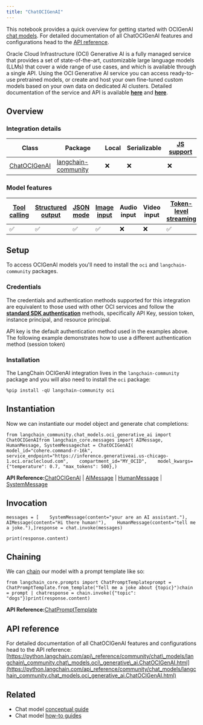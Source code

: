 ```yaml
---
title: "ChatOCIGenAI"
---
```


This notebook provides a quick overview for getting started with OCIGenAI [chat models](/oss/concepts/chat_models). For detailed documentation of all ChatOCIGenAI features and configurations head to the [API reference](https://python.langchain.com/api_reference/community/chat_models/langchain_community.chat_models.oci_generative_ai.ChatOCIGenAI.html).

Oracle Cloud Infrastructure (OCI) Generative AI is a fully managed service that provides a set of state-of-the-art, customizable large language models (LLMs) that cover a wide range of use cases, and which is available through a single API. Using the OCI Generative AI service you can access ready-to-use pretrained models, or create and host your own fine-tuned custom models based on your own data on dedicated AI clusters. Detailed documentation of the service and API is available **[here](https://docs.oracle.com/en-us/iaas/Content/generative-ai/home.htm)** and **[here](https://docs.oracle.com/en-us/iaas/api/#/en/generative-ai/20231130/)**.

## Overview

### Integration details

| Class                                                                                                                                                | Package                                                                                | Local | Serializable | [JS support](https://js.langchain.com/oss/integrations/chat/oci_generative_ai) |
| ---------------------------------------------------------------------------------------------------------------------------------------------------- | -------------------------------------------------------------------------------------- | ----- | ------------ | ------------------------------------------------------------------------------- |
| [ChatOCIGenAI](https://python.langchain.com/api_reference/community/chat_models/langchain_community.chat_models.oci_generative_ai.ChatOCIGenAI.html) | [langchain-community](https://python.langchain.com/api_reference/community/index.html) | ❌     | ❌            | ❌                                                                               |

### Model features

| [Tool calling](/oss/how_to/tool_calling) | [Structured output](/oss/how_to/structured_output) | [JSON mode](/oss/how_to/structured_output/#advanced-specifying-the-method-for-structuring-outputs) | [Image input](/oss/how_to/multimodal_inputs) | Audio input | Video input | [Token-level streaming](/oss/how_to/chat_streaming) | Native async | [Token usage](/oss/how_to/chat_token_usage_tracking) | [Logprobs](/oss/how_to/logprobs) |
| ------------------------------------------ | ---------------------------------------------------- | --------------------------------------------------------------------------------------------------- | ---------------------------------------------- | ----------- | ----------- | ----------------------------------------------------- | ------------ | ------------------------------------------------------ | ---------------------------------- |
| ✅                                          | ✅                                                    | ✅                                                                                                   | ✅                                              | ❌           | ❌           | ✅                                                     | ❌            | ❌                                                      | ❌                                  |

## Setup

To access OCIGenAI models you'll need to install the `oci` and `langchain-community` packages.

### Credentials

The credentials and authentication methods supported for this integration are equivalent to those used with other OCI services and follow the **[standard SDK authentication](https://docs.oracle.com/en-us/iaas/Content/API/Concepts/sdk_authentication_methods.htm)** methods, specifically API Key, session token, instance principal, and resource principal.

API key is the default authentication method used in the examples above. The following example demonstrates how to use a different authentication method (session token)

### Installation

The LangChain OCIGenAI integration lives in the `langchain-community` package and you will also need to install the `oci` package:

```
%pip install -qU langchain-community oci
```

## Instantiation

Now we can instantiate our model object and generate chat completions:

```
from langchain_community.chat_models.oci_generative_ai import ChatOCIGenAIfrom langchain_core.messages import AIMessage, HumanMessage, SystemMessagechat = ChatOCIGenAI(    model_id="cohere.command-r-16k",    service_endpoint="https://inference.generativeai.us-chicago-1.oci.oraclecloud.com",    compartment_id="MY_OCID",    model_kwargs={"temperature": 0.7, "max_tokens": 500},)
```

**API Reference:**[ChatOCIGenAI](https://python.langchain.com/api_reference/community/chat_models/langchain_community.chat_models.oci_generative_ai.ChatOCIGenAI.html) | [AIMessage](https://python.langchain.com/api_reference/core/messages/langchain_core.messages.ai.AIMessage.html) | [HumanMessage](https://python.langchain.com/api_reference/core/messages/langchain_core.messages.human.HumanMessage.html) | [SystemMessage](https://python.langchain.com/api_reference/core/messages/langchain_core.messages.system.SystemMessage.html)

## Invocation

```
messages = [    SystemMessage(content="your are an AI assistant."),    AIMessage(content="Hi there human!"),    HumanMessage(content="tell me a joke."),]response = chat.invoke(messages)
```

```
print(response.content)
```

## Chaining

We can [chain](/oss/how_to/sequence) our model with a prompt template like so:

```
from langchain_core.prompts import ChatPromptTemplateprompt = ChatPromptTemplate.from_template("Tell me a joke about {topic}")chain = prompt | chatresponse = chain.invoke({"topic": "dogs"})print(response.content)
```

**API Reference:**[ChatPromptTemplate](https://python.langchain.com/api_reference/core/prompts/langchain_core.prompts.chat.ChatPromptTemplate.html)

## API reference

For detailed documentation of all ChatOCIGenAI features and configurations head to the API reference: [https://python.langchain.com/api\_reference/community/chat\_models/langchain\_community.chat\_models.oci\_generative\_ai.ChatOCIGenAI.html](https://python.langchain.com/api_reference/community/chat_models/langchain_community.chat_models.oci_generative_ai.ChatOCIGenAI.html)

## Related

* Chat model [conceptual guide](/oss/concepts/chat_models)
* Chat model [how-to guides](/oss/how_to/#chat-models)

